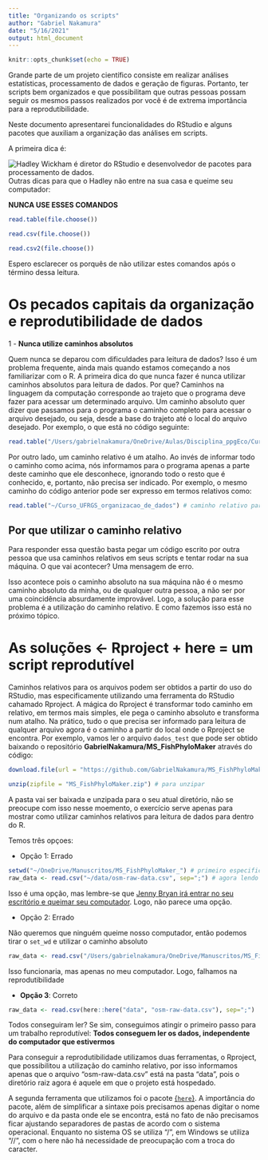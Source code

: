 ```yaml
---
title: "Organizando os scripts"
author: "Gabriel Nakamura"
date: "5/16/2021"
output: html_document
---
```


```r
knitr::opts_chunk$set(echo = TRUE)
```

Grande parte de um projeto científico consiste em realizar análises estatísticas, processamento de dados e geração de figuras. Portanto, ter scripts bem organizados e que possibilitam que outras pessoas possam seguir os mesmos passos realizados por você é de extrema importância para a reprodutibilidade.

Neste documento apresentarei funcionalidades do RStudio e alguns pacotes que auxiliam a organização das análises em scripts.

A primeira dica é:

![Hadley Wickham é diretor do RStudio e desenvolvedor de pacotes para processamento de dados.](/Users/gabrielnakamura/OneDrive/Aulas/Disciplina_ppgEco/Curso_UFRGS_organizacao_de_dados/Hadley_advice.jpg)
Outras dicas para que o Hadley não entre na sua casa e queime seu computador:

**NUNCA USE ESSES COMANDOS**

```r
read.table(file.choose())

read.csv(file.choose())

read.csv2(file.choose())
```

Espero esclarecer os porquês de não utilizar estes comandos após o término dessa leitura.

# Os pecados capitais da organização e reprodutibilidade de dados

1 - **Nunca utilize caminhos absolutos**

Quem nunca se deparou com dificuldades para leitura de dados? Isso é um problema frequente, ainda mais quando estamos começando a nos familiarizar com o R. A primeira dica do que nunca fazer é nunca utilizar caminhos absolutos para leitura de dados. Por que?
Caminhos na linguagem da computação corresponde ao trajeto que o programa deve fazer para acessar um determinado arquivo. Um caminho absoluto quer dizer que passamos para o programa o caminho completo para acessar o arquivo desejado, ou seja, desde a base do trajeto até o local do arquivo desejado. Por exemplo, o que está no código seguinte:

```r
read.table("/Users/gabrielnakamura/OneDrive/Aulas/Disciplina_ppgEco/Curso_UFRGS_organizacao_de_dados") # caminho absoluto para acessar um arquivo deste curso
```

Por outro lado, um caminho relativo é um atalho. Ao invés de informar todo o caminho como acima, nós informamos para o programa apenas a parte deste caminho que ele desconhece, ignorando todo o resto que é conhecido, e, portanto, não precisa ser indicado. Por exemplo, o mesmo caminho do código anterior pode ser expresso em termos relativos como:

```r
read.table("~/Curso_UFRGS_organizacao_de_dados") # caminho relativo para acessar um arquivo deste curso
```

## Por que utilizar o caminho relativo

Para responder essa questão basta pegar um código escrito por outra pessoa que usa caminhos relativos em seus scripts e tentar rodar na sua máquina. O que vai acontecer? Uma mensagem de erro. 

Isso acontece pois o caminho absoluto na sua máquina não é o mesmo caminho absoluto da minha, ou de qualquer outra pessoa, a não ser por uma coincidência absurdamente improvável. Logo, a solução para esse problema é a utilização do caminho relativo. E como fazemos isso está no próximo tópico.

# As soluções <- Rproject + here = um script reprodutível

Caminhos relativos para os arquivos podem ser obtidos a partir do uso do RStudio, mas especificamente utilizando uma ferramenta do RStudio cahamado Rproject. A mágica do Rproject é transformar todo caminho em relativo, em termos mais simples, ele pega o caminho absoluto e transforma num atalho. Na prático, tudo o que precisa ser informado para leitura de qualquer arquivo agora é o caminho a partir do local onde o Rproject se encontra. Por exemplo, vamos ler o arquivo `dados_test` que pode ser obtido baixando o repositório **GabrielNakamura/MS_FishPhyloMaker** através do código:

```r
download.file(url = "https://github.com/GabrielNakamura/MS_FishPhyloMaker/archive/master.zip", destfile = "MS_FishPhyloMaker.zip") # para baixar

unzip(zipfile = "MS_FishPhyloMaker.zip") # para unzipar

```

A pasta vai ser baixada e unzipada para o seu atual diretório, não se preocupe com isso nesse moemento, o exercício serve apenas para mostrar como utilizar caminhos relativos para leitura de dados para dentro do R. 

Temos três opçoes:

- Opção 1: Errado

```r
setwd("~/OneDrive/Manuscritos/MS_FishPhyloMaker_") # primeiro especificando o diretório
raw_data <- read.csv("~/data/osm-raw-data.csv", sep=";") # agora lendo os dados
```

Isso é uma opção, mas lembre-se que [Jenny Bryan irá entrar no seu escritório e queimar seu computador]("https://github.com/GabrielNakamura/Curso_UFRGS_organizacao_de_dados/blob/master/Hadley_advice.jpg"). Logo, não parece uma opção.

- Opção 2: Errado

Não queremos que ninguém queime nosso computador, então podemos tirar o `set_wd` e utilizar o caminho absoluto
```r
raw_data <- read.csv("/Users/gabrielnakamura/OneDrive/Manuscritos/MS_FishPhyloMaker_/data", sep=";")
```

Isso funcionaria, mas apenas no meu computador. Logo, falhamos na reprodutibilidade

- **Opção 3**: Correto

```r
raw_data <- read.csv(here::here("data", "osm-raw-data.csv"), sep=";")
```

Todos conseguiram ler? Se sim, conseguimos atingir o primeiro passo para um trabalho reprodutível: **Todos conseguem ler os dados, independente do computador que estivermos**

Para conseguir a reprodutibilidade utilizamos duas ferramentas, o Rproject, que possibilitou a utilização do caminho relativo, por isso informamos apenas que o arquivo "osm-raw-data.csv" está na pasta "data", pois o diretório raiz agora é aquele em que o projeto está hospedado.

A segunda ferramenta que utilizamos foi o pacote [{`here`}](https://cran.r-project.org/web/packages/here/index.html). A importância do pacote, além de simplificar a sintaxe pois precisamos apenas digitar o nome do arquivo e da pasta onde ele se encontra, está no fato de não precisamos ficar ajustando separadores de pastas de acordo com o sistema operacional. Enquanto no sistema OS se utiliza "/", em Windows se utiliza "//", com o here não há necessidade de preocupação com a troca do caracter. 




